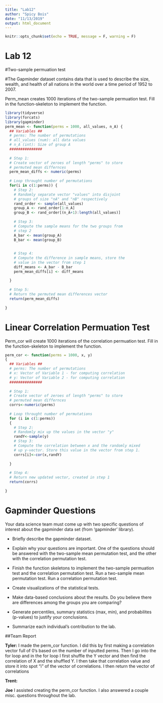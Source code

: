 ---
title: "Lab12"
author: "Spicy Bois"
date: "11/13/2019"
output: html_document
---

```{r setup, include=FALSE}
knitr::opts_chunk$set(echo = TRUE, message = F, warning = F)
```

# Lab 12

#Two-sample permuation test 

#The Gapminder dataset contains data that is used to describe the size, wealth, and health of all nations in the world over a time period of 1952 to 2007.

Perm_mean creates 1000 iterations of the two-sample permuation test. Fill in the function-skeleton to implement the function.

```{r, eval = F}
library(tidyverse)
library(forcats)
library(gapminder)
perm_mean <- function(perms = 1000, all_values, n_A) {
  ## Variables ##
  # perms: The number of permutations 
  # all_values (num): all data values
  # n_A (int): Size of group A
  ###############
  
  # Step 1:
  # Create vector of zeroes of length "perms" to store
  # permuted mean differnces
  perm_mean_diffs <- numeric(perms)
  
  # Loop throught number of permutations
  for(i in c(1:perms)) {
    # Step 2:
    # Randomly separate vector "values" into disjoint 
    # groups of size "nA" and "nB" respectively
    rand_order <- sample(all_values)
    group_A <- rand_order[1:n_A]
    group_B <- rand_order[(n_A+1):length(all_values)]
    
    # Step 3:
    # Compute the sample means for the two groups from 
    # step 2
    A_bar <- mean(group_A)
    B_bar <- mean(group_B)
    
    
    # Step 4: 
    # Compute the difference in sample means, store the
    # value in the vector from step 1
    diff_means <- A_bar - B_bar
    perm_mean_diffs[i] <- diff_means
    
  }
  
  # Step 5:
  # Return the permuted mean differences vector
  return(perm_mean_diffs)
  
}
```

# Linear Correlation Permuation Test

Perm_cor will create 1000 iterations of the correlation permuation test. Fill in the function-skeleton to implement the function.

```{r, eval = F}

perm_cor <- function(perms = 1000, x, y)
{
  ## Variables ##
  # perms: The number of permutations 
  # x: Vector of Variable 1 - for computing correlation
  # y: Vector of Variable 2 - for computing correlation
  ###############
  
  # Step 1:
  # Create vector of zeroes of length "perms" to store
  # permuted mean differnces
  corrs<-numeric(perms)
  
  # Loop throught number of permutations
  for (i in c(1:perms))
  {
    # Step 2:
    # Randomly mix up the values in the vector "y"
    randY<-sample(y)
    # Step 3:
    # Compute the correlation between x and the randomly mixed
    # up y-vector. Store this value in the vector from step 1.
    corrs[i]<-cor(x,randY)
    
  }
  
  # Step 4:
  # Return new updated vector, created in step 1
  return(corrs)
  
}
```

# Gapminder Questions

Your data science team must come up with two specific questions of interest about the gapminder data set (from 'gapminder' library). 

* Briefly describe the gapminder dataset.

* Explain why your questions are important. One of the questions should be answered with the two-sample mean permutation test, and the other with the correlation permutation test.

* Finish the function skeletons to implement the two-sample permuation test and the correlation permutation test. Run a two-sample mean permutation test. Run a correlation permutation test.

* Create visualizations of the statistical tests.

* Make data-based conclusions about the results. Do you believe there are differences among the groups you are comparing? 

* Generate percentiles, summary statistics (max, min), and probabilites (p-values) to justify your conclusions.

* Summarize each individual's contribution to the lab.

##Team Report

**Tyler:** I made the perm_cor function. I did this by first making a correlation vector full of 0's based on the number of inputted perms. Then I go into the for loop and in the for loop I first shuffle the Y vector and then find the correlation of X and the shuffled Y. I then take that correlation value and store it into spot "i" of the vector of correlations. I then return the vector of correlations

**Trent:** 

**Joe**  I assisted creating the perm_cor function. I also answered a couple misc. questions throughout the lab.
